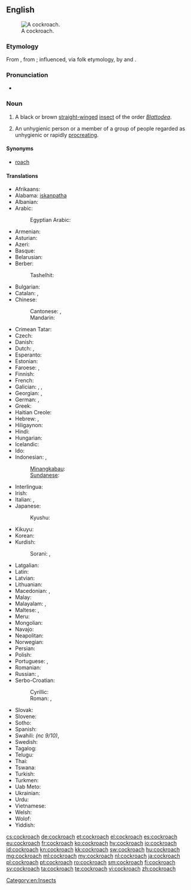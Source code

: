 ==English==
{{wikipedia}}
[[Image:Cockroachcloseup.jpg|thumb|A cockroach.]]

===Etymology===
From {{etyl|es}} {{term|cucaracha||woodlouse|lang=es}}, from {{term|cuco||caterpillar|lang=es}}; influenced, via folk etymology, by {{term|cock|lang=en}} and {{term|roach|lang=en}}.

===Pronunciation===
* {{audio|en-us-cockroach.ogg|Audio (US)}}

===Noun===
{{en-noun|es}}

# {{zoology}} A black or brown [[straight]][[-winged]] [[insect]] of the order ''[[Blattodea]]''.
# {{slang|derogatory}} An unhygienic person or a member of a group of people regarded as unhygienic or rapidly [[procreate|procreating]].

====Synonyms====
* {{sense|black or brown insect}} [[roach]] {{qualifier|US}}

====Translations====
{{trans-top|insect}}
* Afrikaans: {{t-|af|kakkerlak|xs=Afrikaans}}
* Alabama: [[iskanpatha]]
* Albanian: {{t-|sq|kacabu}}
* Arabic: {{t-|ar|صرصور|m|tr=ṣurṣūr}}
*: Egyptian Arabic: {{tø|arz|صرصار|m|tr=ṣurṣār}}
* Armenian: {{t-|hy|ուտիճ|tr=utič}}
* Asturian: {{t-|ast|cucaracha|f}}
* Azeri: {{t-|az|tarakan}}
* Basque: {{t|eu|labezomorro}}
* Belarusian: {{t|be|прусак|m|tr=prusák|sc=Cyrl}}
* Berber:
*: Tashelhit: {{tø|shi|ibnḍr|m}}
* Bulgarian: {{t+|bg|хлебарка|f|tr=hlebárka}}
* Catalan: {{t-|ca|escarabat|m}}, {{t-|ca|panerola|f}}
* Chinese:
*: Cantonese: {{tø|yue|蟑|sc=Hani}}, {{tø|yue|甴|sc=Hani}}
*: Mandarin: {{t+|cmn|蟑螂|tr=zhāngláng|sc=Hani}}
* Crimean Tatar: {{tø|crh|qoñuz}}
* Czech: {{t-|cs|šváb|m}}
* Danish: {{t+|da|kakerlak|c}}
* Dutch: {{t+|nl|kakkerlak|f}}, {{t-|nl|sissende kakkerlak|f}}
* Esperanto: {{t-|eo|blato|xs=Esperanto}}
* Estonian: {{t-|et|prussakas}}
* Faroese: {{t-|fo|grótlús|f}}, {{qualifier|colloquial}} {{t-|fo|kakkulakkur|m}}
* Finnish: {{t+|fi|torakka}}
* French: {{t+|fr|cafard|m}}
* Galician: {{t+|gl|carroucha|f}}, {{t-|gl|cascuda|f}}, {{t-|gl|cascudo|m}}
* Georgian: {{t-|ka|აბანოს ჭია|tr=abanos chia|sc=Geor}}, {{t-|ka|ტარაკანი|tr=tarakani|sc=Geor}}
* German: {{t+|de|Schabe|f}}, {{t+|de|Kakerlake|f}}
* Greek: {{t+|el|κατσαρίδα|f|tr=katsarída}}
* Haitian Creole: {{tø|ht|blat}}
* Hebrew: {{t-|he|ג׳וק|alt=ג׳וּק|tr=juq}}, {{t+|he|תיקן|tr=tikan}}
* Hiligaynon: {{tø|hil|tanga}}
* Hindi: {{t-|hi|तिलचट्टा|tr=tilcaṭṭā|xs=Hindi}}
* Hungarian: {{t+|hu|csótány}}
* Icelandic: {{t+|is|kakkalakki|m}}
* Ido: {{t+|io|blato}}
* Indonesian: {{t+|id|kecoak|xs=Indonesian}}, {{t-|id|kacoa|xs=Indonesian}}
*: [[Minangkabau]]: {{tø|min|lipeh}}
*: [[Sundanese]]: {{t-|su|cucunguk}}
* Interlingua: {{t-|ia|blatta}}
* Irish: {{t|ga|blatóg|f}}
* Italian: {{t-|it|blatta|f}}, {{t+|it|scarafaggio|m}}
* Japanese: {{t+|ja|ゴキブリ|tr=gokiburi}}
*: Kyushu: {{t-|ja|アマメ|tr=amame}}
{{trans-mid}}
* Kikuyu: {{tø|ki|nyeje}}
* Korean: {{t+|ko|바퀴벌레|tr=bakwibeolle}}
* Kurdish:
*: Sorani: {{t|ku|سیسرک}}, {{t|ku|سیسارک}}
* Latgalian: {{tø|ltg|brusaks|m}}
* Latin: {{t+|la|blatta|f}}
* Latvian: {{t-|lv|prusaks}}
* Lithuanian: {{t-|lt|tarakonas|m}}
* Macedonian: {{t-|mk|бубашваба|f|tr=bubašvába}}, {{t-|mk|лебарка|f|tr=lébarka}}
* Malay: {{t-|ms|lipas|xs=Malay}}
* Malayalam: {{t+|ml|പാറ്റ|tr=pātta|sc=Mlym|xs=Malayalam}}, {{t-|ml|പാററ|tr=pātta|sc=Mlym|xs=Malayalam}}
* Maltese: {{t-|mt|wirdiena|f|xs=Maltese}}, {{t-|mt|kokroċ|m|xs=Maltese}}
* Meru: {{tø|mer|njenje}}
* Mongolian: {{t|mn|жоом|tr=žoom|sc=Cyrl}}
* Navajo: {{tø|nv|chʼoshtsoh}}
* Neapolitan: {{tø|nap|scarrafóne}}
* Norwegian: {{t-|no|kakerlakk|m}}
* Persian: {{t+|fa|سوسک|tr=susk}}
* Polish: {{t+|pl|karaluch|m}}
* Portuguese: {{t+|pt|barata|f}}, {{t-|pt|carocha|f}}
* Romanian: {{t+|ro|gândac|m}}
* Russian: {{t+|ru|таракан|m|tr=tarakán}}, {{t|ru|прусак|m|tr=prusák|sc=Cyrl}}
* Serbo-Croatian:
*: Cyrillic: {{t-|sh|бубашваба|f|sc=Cyrl}}
*: Roman: {{t-|sh|bubašvaba|f}}, {{t-|sh|žohar|m}} {{qualifier|Croatia}}
* Slovak: {{t-|sk|šváb|m}}
* Slovene: {{t+|sl|ščurek|m}}
* Sotho: {{t-|st|lephela|xs=Sotho}}
* Spanish: {{t+|es|cucaracha|f}}
* Swahili: {{t+|sw|mende}} ''(nc 9/10)'', {{t+|sw|kombamwiko|xs=Swahili}}
* Swedish: {{t+|sv|kackerlacka|c}}
* Tagalog: {{t-|tl|ipis|xs=Tagalog}}
* Telugu: {{t+|te|బొద్దింక}}
* Thai: {{t-|th|แมลงสาบ|tr=maelong sàap}}
* Tswana: {{t-|tn|lefele}}
* Turkish: {{t+|tr|hamam böceği}}
* Turkmen: {{t-|tk|saçakçy}}
* Uab Meto: {{tø|aoz|iki}}
* Ukrainian: {{t-|uk|тарган|m|tr=tarhán}}
* Urdu: {{t-|ur|جهنگر|xs=Urdu}}
* Vietnamese: {{t-|vi|con gián|xs=Vietnamese}}
* Welsh: {{t-|cy|chwilen ddu|f}}
* Wolof: {{t-|wo|mbóot|alt=mbóot mi}}
* Yiddish: {{t-|yi|טאַראַקאַן|sc=Hebr}}
{{trans-bottom}}

[[Category:en:Insects]]

[[cs:cockroach]]
[[de:cockroach]]
[[et:cockroach]]
[[el:cockroach]]
[[es:cockroach]]
[[eu:cockroach]]
[[fr:cockroach]]
[[ko:cockroach]]
[[hy:cockroach]]
[[io:cockroach]]
[[id:cockroach]]
[[kn:cockroach]]
[[kk:cockroach]]
[[sw:cockroach]]
[[hu:cockroach]]
[[mg:cockroach]]
[[ml:cockroach]]
[[my:cockroach]]
[[nl:cockroach]]
[[ja:cockroach]]
[[pl:cockroach]]
[[pt:cockroach]]
[[ro:cockroach]]
[[sm:cockroach]]
[[fi:cockroach]]
[[sv:cockroach]]
[[ta:cockroach]]
[[te:cockroach]]
[[vi:cockroach]]
[[zh:cockroach]]
